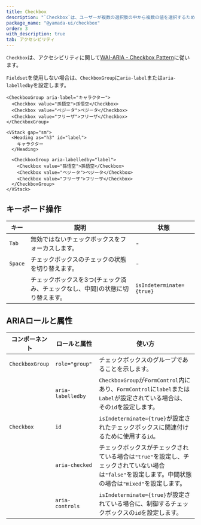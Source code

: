 ```yaml
---
title: Checkbox
description: "`Checkbox`は、ユーザーが複数の選択肢の中から複数の値を選択するための使用されるコンポーネントです。"
package_name: "@yamada-ui/checkbox"
order: 3
with_description: true
tab: アクセシビリティ
---
```


`Checkbox`は、アクセシビリティに関して[WAI-ARIA - Checkbox Pattern](https://www.w3.org/WAI/ARIA/apg/patterns/checkbox)に従います。

`Fieldset`を使用しない場合は、`CheckboxGroup`に`aria-label`または`aria-labelledby`を設定します。

```tsx live=false
<CheckboxGroup aria-label="キャラクター">
  <Checkbox value="孫悟空">孫悟空</Checkbox>
  <Checkbox value="ベジータ">ベジータ</Checkbox>
  <Checkbox value="フリーザ">フリーザ</Checkbox>
</CheckboxGroup>
```

```tsx live=false
<VStack gap="sm">
  <Heading as="h3" id="label">
    キャラクター
  </Heading>

  <CheckboxGroup aria-labelledby="label">
    <Checkbox value="孫悟空">孫悟空</Checkbox>
    <Checkbox value="ベジータ">ベジータ</Checkbox>
    <Checkbox value="フリーザ">フリーザ</Checkbox>
  </CheckboxGroup>
</VStack>
```

## キーボード操作

| キー    | 説明                                                                          | 状態                     |
| ------- | ----------------------------------------------------------------------------- | ------------------------ |
| `Tab`   | 無効ではないチェックボックスをフォーカスします。                              | -                        |
| `Space` | チェックボックスのチェックの状態を切り替えます。                              | -                        |
|         | チェックボックスを3つ(チェック済み、チェックなし、中間)の状態に切り替えます。 | `isIndeterminate={true}` |

## ARIAロールと属性

| コンポーネント  | ロールと属性      | 使い方                                                                                                                                               |
| --------------- | ----------------- | ---------------------------------------------------------------------------------------------------------------------------------------------------- |
| `CheckboxGroup` | `role="group"`    | チェックボックスのグループであることを示します。                                                                                                     |
|                 | `aria-labelledby` | `CheckboxGroup`が`FormControl`内にあり、`FormControl`に`label`または`Label`が設定されている場合は、その`id`を設定します。                            |
| `Checkbox`      | `id`              | `isIndeterminate={true}`が設定されたチェックボックスに関連付けるために使用する`id`。                                                                 |
|                 | `aria-checked`    | チェックボックスがチェックされている場合は`"true"`を設定し、チェックされていない場合は`"false"`を設定します。中間状態の場合は`"mixed"`を設定します。 |
|                 | `aria-controls`   | `isIndeterminate={true}`が設定されている場合に、制御するチェックボックスの`id`を設定します。                                                         |

